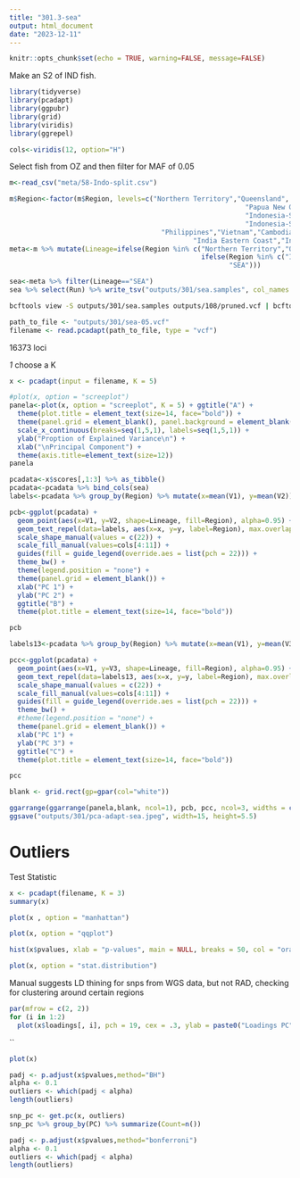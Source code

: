 ```yaml
---
title: "301.3-sea"
output: html_document
date: "2023-12-11"
---
```


```r
knitr::opts_chunk$set(echo = TRUE, warning=FALSE, message=FALSE)
```
Make an S2 of IND fish.    

```r
library(tidyverse)
library(pcadapt)
library(ggpubr)
library(grid)
library(viridis)
library(ggrepel)
```

```r
cols<-viridis(12, option="H")
```

Select fish from OZ and then filter for MAF of 0.05

```r
m<-read_csv("meta/58-Indo-split.csv")

m$Region<-factor(m$Region, levels=c("Northern Territory","Queensland",
                                                           "Papua New Guinea","Indonesia-K",
                                                           "Indonesia-SJ",
                                                           "Indonesia-SU",
                                      "Philippines","Vietnam","Cambodia","Thailand",
                                              "India Eastern Coast","India Western Coast"))
meta<-m %>% mutate(Lineage=ifelse(Region %in% c("Northern Territory","Queensland","Papua New Guinea"),"AUS+NG",
                                                ifelse(Region %in% c("India Eastern Coast","India Western Coast"), "IND",
                                                       "SEA")))

sea<-meta %>% filter(Lineage=="SEA")
sea %>% select(Run) %>% write_tsv("outputs/301/sea.samples", col_names = FALSE)
```

```sh
bcftools view -S outputs/301/sea.samples outputs/108/pruned.vcf | bcftools +fill-tags | bcftools view -q 0.05:minor > outputs/301/sea-05.vcf

```

```r
path_to_file <- "outputs/301/sea-05.vcf"
filename <- read.pcadapt(path_to_file, type = "vcf")
```


16373 loci

_1_ choose a K   

```r
x <- pcadapt(input = filename, K = 5) 
```

```r
#plot(x, option = "screeplot")
panela<-plot(x, option = "screeplot", K = 5) + ggtitle("A") +
  theme(plot.title = element_text(size=14, face="bold")) +
  theme(panel.grid = element_blank(), panel.background = element_blank()) +
  scale_x_continuous(breaks=seq(1,5,1), labels=seq(1,5,1)) +
  ylab("Proption of Explained Variance\n") +
  xlab("\nPrincipal Component") +
  theme(axis.title=element_text(size=12))
panela
```


```r
pcadata<-x$scores[,1:3] %>% as_tibble()
pcadata<-pcadata %>% bind_cols(sea)
labels<-pcadata %>% group_by(Region) %>% mutate(x=mean(V1), y=mean(V2)) %>% select(Region, x, y) %>% unique()
```

```r
pcb<-ggplot(pcadata) +
  geom_point(aes(x=V1, y=V2, shape=Lineage, fill=Region), alpha=0.95) +
  geom_text_repel(data=labels, aes(x=x, y=y, label=Region), max.overlaps = Inf) +
  scale_shape_manual(values = c(22)) +
  scale_fill_manual(values=cols[4:11]) +
  guides(fill = guide_legend(override.aes = list(pch = 22))) +
  theme_bw() +
  theme(legend.position = "none") +
  theme(panel.grid = element_blank()) +
  xlab("PC 1") +
  ylab("PC 2") +
  ggtitle("B") +
  theme(plot.title = element_text(size=14, face="bold")) 

pcb
```

```r
labels13<-pcadata %>% group_by(Region) %>% mutate(x=mean(V1), y=mean(V3)) %>% select(Region, x, y) %>% unique()

pcc<-ggplot(pcadata) +
  geom_point(aes(x=V1, y=V3, shape=Lineage, fill=Region), alpha=0.95) +
  geom_text_repel(data=labels13, aes(x=x, y=y, label=Region), max.overlaps = Inf) +
  scale_shape_manual(values = c(22)) +
  scale_fill_manual(values=cols[4:11]) +
  guides(fill = guide_legend(override.aes = list(pch = 22))) +
  theme_bw() +
  #theme(legend.position = "none") +
  theme(panel.grid = element_blank()) +
  xlab("PC 1") +
  ylab("PC 3") +
  ggtitle("C") +
  theme(plot.title = element_text(size=14, face="bold")) 

pcc
```

```r
blank <- grid.rect(gp=gpar(col="white"))
```

```r
ggarrange(ggarrange(panela,blank, ncol=1), pcb, pcc, ncol=3, widths = c(1,2,2.5))
ggsave("outputs/301/pca-adapt-sea.jpeg", width=15, height=5.5)

```
# Outliers

Test Statistic

```r
x <- pcadapt(filename, K = 3)
summary(x)
```

```r
plot(x , option = "manhattan")
```

```r
plot(x, option = "qqplot")
```

```r
hist(x$pvalues, xlab = "p-values", main = NULL, breaks = 50, col = "orange")
```

```r
plot(x, option = "stat.distribution")
```


Manual suggests LD thining for snps from WGS data, but not RAD, checking for clustering around certain regions    
```R
par(mfrow = c(2, 2))
for (i in 1:2)
  plot(x$loadings[, i], pch = 19, cex = .3, ylab = paste0("Loadings PC", i))
```


``    
```r
plot(x)
```
```r
padj <- p.adjust(x$pvalues,method="BH")
alpha <- 0.1
outliers <- which(padj < alpha)
length(outliers)

snp_pc <- get.pc(x, outliers)
snp_pc %>% group_by(PC) %>% summarize(Count=n())

```

```r
padj <- p.adjust(x$pvalues,method="bonferroni")
alpha <- 0.1
outliers <- which(padj < alpha)
length(outliers)
```